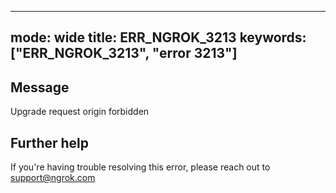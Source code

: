 
---
mode: wide
title: ERR_NGROK_3213
keywords: ["ERR_NGROK_3213", "error 3213"]
---

## Message
Upgrade request origin forbidden




## Further help
If you're having trouble resolving this error, please reach out to [support@ngrok.com](mailto:support@ngrok.com?subject=Help%20with%20ERR_NGROK_3213)


